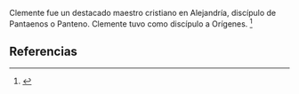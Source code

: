 Clemente fue un destacado maestro cristiano en Alejandría, discípulo de Pantaenos o Panteno. Clemente tuvo como discípulo a Orígenes. <ref name="n0">{{lib|LU|195|3|10}}</ref> 

== Referencias ==

<references/>
